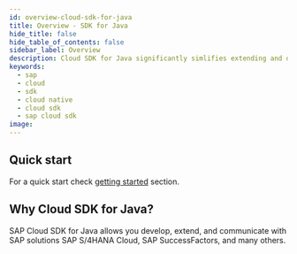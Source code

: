 ```yaml
---
id: overview-cloud-sdk-for-java
title: Overview - SDK for Java
hide_title: false
hide_table_of_contents: false
sidebar_label: Overview
description: Cloud SDK for Java significantly simlifies extending and developing application with SAP Cloud Platform
keywords:
  - sap
  - cloud
  - sdk
  - cloud native
  - cloud sdk
  - sap cloud sdk
image:
---
```



<MvnBadge />

<!--
:::success Cloud SDK customer survey
Please, take our [survey](https://sapinsights.eu.qualtrics.com/jfe/form/SV_0pUmWpCadpoLhyZ) to help future development of Cloud SDK. Thanks in advance for valuable feedback!
:::
-->

## Quick start

For a quick start check [getting started](getting-started) section.

## Why Cloud SDK for Java?

SAP Cloud SDK for Java allows you develop, extend, and communicate with SAP solutions SAP S/4HANA Cloud, SAP
SuccessFactors, and many others.
